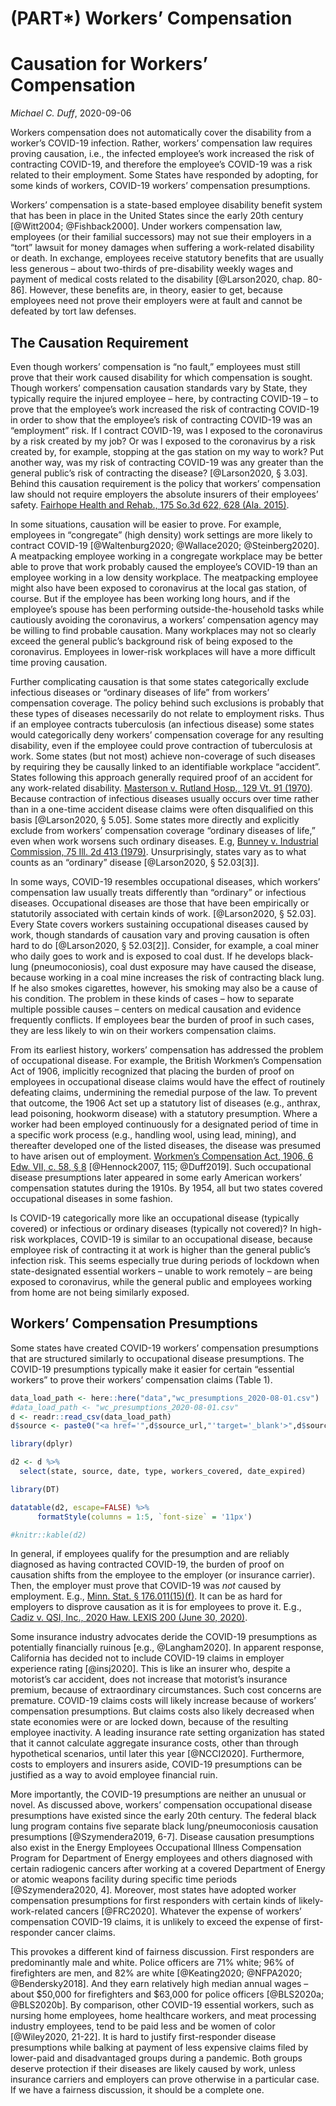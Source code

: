 # (PART\*) Workers' Compensation {-} 

# Causation for Workers' Compensation

_Michael C. Duff_, 2020-09-06

Workers compensation does not automatically cover the disability from a worker's COVID-19 infection. Rather, workers' compensation law requires proving causation, i.e., the infected employee's work increased the risk of contracting COVID-19, and therefore the employee's COVID-19 was a risk related to their employment. Some States have responded by adopting, for some kinds of workers, COVID-19 workers' compensation presumptions.

Workers' compensation is a state-based employee disability benefit system that has been in place in the United States since the early 20th century [@Witt2004; @Fishback2000]. Under workers compensation law, employees (or their familial successors) may not sue their employers in a "tort" lawsuit for money damages when suffering a work-related disability or death. In exchange, employees receive statutory benefits that are usually less generous -- about two-thirds of pre-disability weekly wages and payment of medical costs related to the disability [@Larson2020, chap. 80-86]. However, these benefits are, in theory, easier to get, because employees need not prove their employers were at fault and cannot be defeated by tort law defenses. 
					
## The Causation Requirement

Even though workers' compensation is "no fault," employees must still prove that their work caused disability for which compensation is sought. Though workers' compensation causation standards vary by State, they typically require the injured employee -- here, by contracting COVID-19 -- to prove that the employee's work increased the risk of contracting COVID-19 in order to show that the employee's risk of contracting COVID-19 was an "employment" risk. If I contract COVID-19, was I exposed to the coronavirus by a risk created by my job? Or was I exposed to the coronavirus by a risk created by, for example, stopping at the gas station on my way to work? Put another way, was my risk of contracting COVID-19 was any greater than the general public's risk of contracting the disease? [@Larson2020, § 3.03]. Behind this causation requirement is the policy that workers' compensation law should not require employers the absolute insurers of their employees' safety. [Fairhope Health and Rehab., 175 So.3d 622, 628 (Ala. 2015)](https://www.casemine.com/judgement/us/5ca1e548342cca16c797bd2f).

In some situations, causation will be easier to prove. For example, employees in "congregate" (high density) work settings are more likely to contract COVID-19 [@Waltenburg2020; @Wallace2020; @Steinberg2020]. A meatpacking employee working in a congregate workplace may be better able to prove that work probably caused the employee's COVID-19 than an employee working in a low density workplace. The meatpacking employee might also have been exposed to coronavirus at the local gas station, of course. But if the employee has been working long hours, and if the employee's spouse has been performing outside-the-household tasks while cautiously avoiding the coronavirus, a workers' compensation agency may be willing to find probable causation. Many workplaces may not so clearly exceed the general public's background risk of being exposed to the coronavirus. Employees in lower-risk workplaces will have a more difficult time proving causation. 

Further complicating causation is that some states categorically exclude infectious diseases or "ordinary diseases of life" from workers' compensation coverage. The policy behind such exclusions is probably that these types of diseases necessarily do not relate to employment risks. Thus if an employee contracts tuberculosis (an infectious disease) some states would categorically deny workers' compensation coverage for any resulting disability, even if the employee could prove contraction of tuberculosis at work. Some states (but not most) achieve non-coverage of such diseases by requiring they be causally linked to an identifiable workplace "accident". States following this approach generally required proof of an accident for any work-related disability. [Masterson v. Rutland Hosp., 129 Vt. 91 (1970)](https://www.casemine.com/judgement/us/5914986badd7b0493460403b). Because contraction of infectious diseases usually occurs over time rather than in a one-time accident disease claims were often disqualified on this basis [@Larson2020, § 5.05]. Some states more directly and explicitly exclude from workers' compensation coverage "ordinary diseases of life," even when work worsens such ordinary diseases. E.g, [Bunney v. Industrial Commission, 75 Ill. 2d 413 (1979)](https://www.casemine.com/judgement/us/59149374add7b049345aa7a2). Unsurprisingly, states vary as to what counts as an "ordinary" disease [@Larson2020, § 52.03[3]].   

In some ways, COVID-19 resembles occupational diseases, which workers' compensation law usually treats differently than "ordinary" or infectious diseases. Occupational diseases are those that have been empirically or statutorily associated with certain kinds of work. [@Larson2020, § 52.03]. Every State covers workers sustaining occupational diseases caused by work, though standards of causation vary and proving causation is often hard to do [@Larson2020, § 52.03[2]]. Consider, for example, a coal miner who daily goes to work and is exposed to coal dust. If he develops black-lung (pneumoconiosis), coal dust exposure may have caused the disease, because working in a coal mine increases the risk of contracting black lung. If he also smokes cigarettes, however, his smoking may also be a cause of his condition. The problem in these kinds of cases -- how to separate multiple possible causes -- centers on medical causation and evidence frequently conflicts. If employees bear the burden of proof in such cases, they are less likely to win on their workers compensation claims.

From its earliest history, workers' compensation has addressed the problem of occupational disease. For example, the British Workmen's Compensation Act of 1906, implicitly recognized that placing the burden of proof on employees in occupational disease claims would have the effect of routinely defeating claims, undermining the remedial purpose of the law. To prevent that outcome, the 1906 Act set up a statutory list of diseases (e.g., anthrax, lead poisoning, hookworm disease) with a statutory presumption.  Where a worker had been employed continuously for a designated period of time in a specific work process (e.g., handling wool, using lead, mining), and thereafter developed one of the listed diseases, the disease was presumed to have arisen out of employment. [Workmen's Compensation Act, 1906, 6 Edw. VII, c. 58, § 8](https://iiif.lib.harvard.edu/manifests/view/drs:6093232$11i) [@Hennock2007, 115; @Duff2019]. Such occupational disease presumptions later appeared in some early American workers' compensation statutes during the 1910s. By 1954, all but two states covered occupational diseases in some fashion.

Is COVID-19 categorically more like an occupational disease (typically covered) or infectious or ordinary diseases (typically not covered)? In high-risk workplaces, COVID-19 is similar to an occupational disease, because employee risk of contracting it at work is higher than the general public's infection risk. This seems especially true during periods of lockdown when state-designated essential workers -- unable to work remotely -- are being exposed to coronavirus, while the general public and employees working from home are not being similarly exposed. 

## Workers' Compensation Presumptions

Some states have created COVID-19 workers' compensation presumptions that are structured similarly to occupational disease presumptions. The COVID-19 presumptions typically make it easier for certain "essential workers" to prove their workers' compensation claims (Table 1). 

```r

data_load_path <- here::here("data","wc_presumptions_2020-08-01.csv")
#data_load_path <- "wc_presumptions_2020-08-01.csv"
d <- readr::read_csv(data_load_path)
d$source <- paste0("<a href='",d$source_url,"'target='_blank'>",d$source,"</a>")

library(dplyr)

d2 <- d %>%
  select(state, source, date, type, workers_covered, date_expired)

library(DT)

datatable(d2, escape=FALSE) %>% 
      formatStyle(columns = 1:5, `font-size` = '11px')

#knitr::kable(d2)


```
In general, if employees qualify for the presumption and are reliably diagnosed as having contracted COVID-19, the burden of proof on causation shifts from the employee to the employer (or insurance carrier). Then, the employer must prove that COVID-19 was _not_ caused by employment. E.g., [Minn. Stat. § 176.011(15)(f)](https://www.revisor.mn.gov/bills/text.php?number=HF4537&type=bill&version=0&session=ls91&session_year=2020&session_number=0). It can be as hard for employers to disprove causation as it is for employees to prove it. E.g., [Cadiz v. QSI, Inc., 2020 Haw. LEXIS 200 (June 30, 2020)](https://www.casemine.com/judgement/us/59145906add7b049341c329a).

Some insurance industry advocates deride the COVID-19 presumptions as potentially financially ruinous [e.g., @Langham2020]. In apparent response, California has decided not to include COVID-19 claims in employer experience rating [@insj2020]. This is like an insurer who, despite a motorist's car accident, does not increase that motorist's insurance premium, because of extraordinary circumstances. Such cost concerns are premature. COVID-19 claims costs will likely increase because of workers' compensation presumptions. But claims costs also likely decreased when state economies were or are locked down, because of the resulting employee inactivity. A leading insurance rate setting organization has stated that it cannot calculate aggregate insurance costs, other than through hypothetical scenarios, until later this year [@NCCI2020]. Furthermore, costs to employers and insurers aside, COVID-19 presumptions can be justified as a way to avoid employee financial ruin. 
	
More importantly, the COVID-19 presumptions are neither an unusual or novel. As discussed above, workers' compensation occupational disease presumptions have existed since the early 20th century. The federal black lung program contains five separate black lung/pneumoconiosis causation presumptions [@Szymendera2019, 6-7]. Disease causation presumptions also exist in the Energy Employees Occupational Illness Compensation Program for Department of Energy employees and others diagnosed with certain radiogenic cancers after working at a covered Department of Energy or atomic weapons facility during specific time periods [@Szymendera2020, 4]. Moreover, most states have adopted worker compensation presumptions for first responders with certain kinds of likely-work-related cancers [@FRC2020]. Whatever the expense of workers' compensation COVID-19 claims, it is unlikely to exceed the expense of first-responder cancer claims.

This provokes a different kind of fairness discussion. First responders are predominantly male and white. Police officers are 71% white; 96% of firefighters are men, and 82% are white [@Keating2020; @NFPA2020; @Bendersky2018]. And they earn relatively high median annual wages -- about \$50,000 for firefighters and \$63,000 for police officers [@BLS2020a; @BLS2020b]. By comparison, other COVID-19 essential workers, such as nursing home employees, home healthcare workers, and meat processing industry employees, tend to be paid less and be women of color [@Wiley2020, 21-22]. It is hard to justify first-responder disease presumptions while balking at payment of less expensive claims filed by lower-paid and disadvantaged groups during a pandemic. Both groups deserve protection if their diseases are likely caused by work, unless insurance carriers and employers can prove otherwise in a particular case. If we have a fairness discussion, it should be a complete one.

